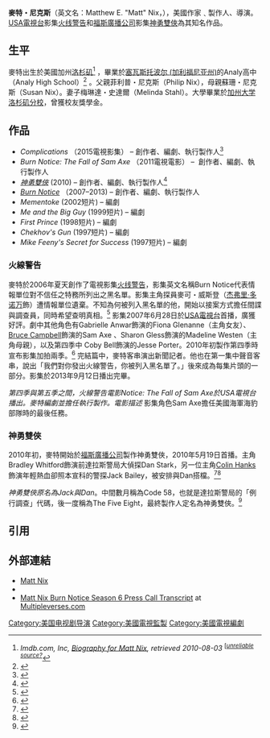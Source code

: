 '''麥特・尼克斯'''（英文名：Matthew E. "Matt" Nix，{{bd|1971年|9月4日}}），美國作家﹑製作人、導演。[[USA電視台|USA電視台]]影集[[火线警告|火线警告]]和[[福斯廣播公司|福斯廣播公司]]影集[[神勇雙俠|神勇雙俠]]為其知名作品。

== 生平 ==
麥特出生於美國加州[[洛杉矶|洛杉矶]]<ref name="Imdb"><cite class="citation" id="CITEREFImdb.com.2C_Inc">Imdb.com, Inc, [http://www.imdb.com/name/nm0633180/bio ''Biography for Matt Nix'']<span class="reference-accessdate">, retrieved <span class="nowrap">2010-08-03</span></span></cite><span class="Z3988" title="ctx_ver=Z39.88-2004&rfr_id=info%3Asid%2Fen.wikipedia.org%3AMatt+Nix&rft.au=Imdb.com%2C+Inc&rft.btitle=Biography+for+Matt+Nix&rft.genre=book&rft_id=http%3A%2F%2Fwww.imdb.com%2Fname%2Fnm0633180%2Fbio&rft_val_fmt=info%3Aofi%2Ffmt%3Akev%3Amtx%3Abook"> </span><sup class="noprint Inline-Template " style="white-space:nowrap;">[''[[Wikipedia:可靠来源|<span title="The material near this tag may rely on an unreliable source. (June 2015)">unreliable source?</span>]]''</sup></ref> ，畢業於[[塞瓦斯托波尔_(加利福尼亚州)|塞瓦斯托波尔 (加利福尼亚州)]]的Analy高中（Analy High School）<ref>{{Cite web|url = http://analyhs1965.com/Public/7thissueSpring2015AnalyAlumniNewsletter.pdf|title = Analy Alumni Association|date = March 2015|accessdate = 24 May 2015}}</ref> 。父親菲利普・尼克斯（Philip Nix），母親蘇珊・尼克斯（Susan Nix）。妻子梅琳達・史達爾（Melinda Stahl）。大學畢業於[[加州大学洛杉矶分校|加州大学洛杉矶分校]]，曾獲校友獎學金。

== 作品 ==
* ''Complications'' （2015電視影集） – 創作者、編劇、執行製作人<ref>{{Cite web |url=http://tvbythenumbers.zap2it.com/2014/09/17/usa-starts-production-on-drama-complications-starring-jason-omara/304321/ |title=USA Starts Production on Drama 'Complications' Starring Jason O'Mara |accessdate=2016-02-15 |archive-date=2015-08-18 |archive-url=https://web.archive.org/web/20150818194431/http://tvbythenumbers.zap2it.com/2014/09/17/usa-starts-production-on-drama-complications-starring-jason-omara/304321/ |dead-url=yes }}</ref>
* ''Burn Notice: The Fall of Sam Axe'' （2011電視電影） –  創作者、編劇、執行製作人
* ''[[神勇雙俠|神勇雙俠]]'' (2010) – 創作者、編劇、執行製作人<ref name="up100219">{{Cite news|first = Robert|last = Wilonsky|work = Unfair Park|publisher = [[Dallas_Observer|Dallas Observer]]|title = How Did Code 58 End Up Shooting In Dallas? Because It Looks Like a '70s Cop Show Set.|url = http://blogs.dallasobserver.com/unfairpark/2010/02/how_did_code_58_end_up_shootin.php|date = February 9, 2010|accessdate = March 6, 2010}}</ref>
* ''[[火线警告|Burn Notice]]'' （2007–2013) – 創作者、編劇、執行製作人
* ''Mementoke'' (2002短片) – 編劇
* ''Me and the Big Guy'' (1999短片) – 編劇
* ''First Prince'' (1998短片) – 編劇
* ''Chekhov's Gun'' (1997短片) – 編劇
* ''Mike Feeny's Secret for Success'' (1997短片) – 編劇

=== 火線警告 ===
麥特於2006年夏天創作了電視影集[[火线警告|火线警告]]，影集英文名稱Burn Notice代表情報單位對不信任之特務所列出之黑名單。影集主角探員麥可・威斯登（[[杰弗里·多诺万|杰弗里·多诺万]]飾）遭情報單位遺棄。不知為何被列入黑名單的他，開始以接案方式擔任間諜與調查員，同時希望查明真相。<ref>{{Cite news|first = John|last = Dempsey|first2 = Josef|last2 = Adalian|publisher = [[Variety_(magazine)|Variety]]|title = 'Burn,' 'Bill' get berths|url = http://www.variety.com/article/VR1117959355?refCatId=1300|date = February 27, 2007|accessdate = December 20, 2010}}</ref> 影集2007年6月28日於[[USA電視台|USA電視台]]首播，廣獲好評。劇中其他角色有Gabrielle Anwar飾演的Fiona Glenanne（主角女友）、[[布魯斯·坎貝爾|Bruce Campbell]]飾演的Sam Axe 、Sharon Gless飾演的Madeline Westen（主角母親），以及第四季中 Coby Bell飾演的Jesse Porter。2010年初製作第四季時宣布影集加拍兩季。<ref>{{Cite web|url = http://tvbythenumbers.com/2010/04/15/burn-notice-renewed-for-two-seasons-by-usa/48762|title = Burn Notice Renewed For Two Seasons By USA - TV Ratings, Nielsen Ratings, Television Show Ratings|publisher = [[TV_by_the_Numbers|TV by the Numbers]]|date = 2010-04-15|accessdate = 2010-05-09}}</ref> 完結篇中，麥特客串演出新聞記者。他也在第一集中聲音客串，說出「我們對你發出火線警告，你被列入黑名單了。」後來成為每集片頭的一部分。影集於2013年9月12日播出完畢。

''第四季與第五季之間，火線警告電影Notice: The Fall of Sam Axe於USA電視台播出。麥特編劇並擔任執行製作。電影描述'' 影集角色Sam Axe擔任美國海軍海豹部隊時的最後任務。

=== 神勇雙俠 ===
2010年初，麥特開始於[[福斯廣播公司|福斯廣播公司]]製作神勇雙俠，2010年5月19日首播。主角Bradley Whitford飾演前達拉斯警局大偵探Dan Stark，另一位主角[[柯林·漢克斯|Colin Hanks]]飾演年輕熱血卻照本宣科的警探Jack Bailey，被安排與Dan搭檔。<ref>{{Cite news|first = Robert|last = Wilonsky|work = Unfair Park|publisher = [[Dallas_Observer|Dallas Observer]]|title = If Code 58 Doesn't Nail How the Dallas PD and DA Do Business, It's Not For Lack of Trying|url = http://blogs.dallasobserver.com/unfairpark/2010/02/if_code_58_doesnt_nail_how_the.php|date = February 7, 2010|accessdate = March 6, 2010}}</ref><ref>{{Cite news|first = Gary|last = Levin|work = [[USA_Today|USA Today]]|title = Who says cop shows can't be funny? Not Fox, thanks to 'Good Guys'|url = http://www.usatoday.com/life/television/news/2010-05-13-goodguys13_ST_N.htm|date = May 13, 2010|accessdate = May 14, 2010}}</ref>

''神勇雙俠原名為Jack與Dan''。中間數月稱為<span>Code 58，也就是達拉斯警局的「例行調查」代碼，後一度稱為</span><span>The Five Eight，最終製作人定名為神勇雙俠。</span><ref name="up100219">{{Cite news|first = Robert|last = Wilonsky|work = Unfair Park|publisher = [[Dallas_Observer|Dallas Observer]]|title = How Did Code 58 End Up Shooting In Dallas? Because It Looks Like a '70s Cop Show Set.|url = http://blogs.dallasobserver.com/unfairpark/2010/02/how_did_code_58_end_up_shootin.php|date = February 9, 2010|accessdate = March 6, 2010}}</ref>

== 引用 ==
{{Reflist|refs = }}

== 外部連結 ==
* [https://web.archive.org/web/20130613121154/http://mattnix.com/ Matt Nix]
* {{Imdb name|id = 0633180|name = Matt Nix}}
* [https://web.archive.org/web/20120806001218/http://multipleverses.com/2012/08/02/burn-notice-matt-nix-talks-about-season-6/ Matt Nix Burn Notice Season 6 Press Call Transcript] at [https://web.archive.org/web/20120826212755/http://multipleverses.com/ Multipleverses.com]

[[Category:美国电视剧导演|Category:美国电视剧导演]]
[[Category:美國電視監製|Category:美國電視監製]]
[[Category:美國電視編劇|Category:美國電視編劇]]